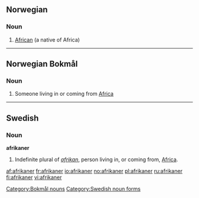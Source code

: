 {{see|Afrikaner}}
==Norwegian==

===Noun===
{{infl|no|noun|g=m}}

# [[African]] (a native of Africa)

{{tbot entry|Norwegian|African|2008|April|no}}

----

==Norwegian Bokmål==

===Noun===
{{no-noun-m2}}

# Someone living in or coming from [[Africa]]

[[Category:Bokmål nouns]]

----

==Swedish==

===Noun===
'''afrikaner'''

# Indefinite plural of ''[[afrikan]]'', person living in, or coming from, [[Africa]].

[[Category:Swedish noun forms]]

[[af:afrikaner]]
[[fr:afrikaner]]
[[io:afrikaner]]
[[no:afrikaner]]
[[pl:afrikaner]]
[[ru:afrikaner]]
[[fi:afrikaner]]
[[vi:afrikaner]]